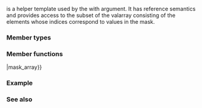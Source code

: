 {{cpp/title|mask_array}}
{{cpp/numeric/valarray/mask_array/navbar}}
{{ddcl|header=valarray|
template&lt; class T &gt; class mask_array;
}}

{{tt|std::mask_array}} is a helper template used by the {{rlp|operator_at|valarray subscript operator}} with {{c/core|std::valarray&lt;bool&gt;}} argument. It has reference semantics and provides access to the subset of the valarray consisting of the elements whose indices correspond to {{c|true}} values in the {{c/core|std::valarray&lt;bool&gt;}} mask.

===Member types===
{{dsc begin}}
{{dsc hitem|Type|Definition}}
{{dsc|{{tt|value_type}}|{{tt|T}}}}
{{dsc end}}

===Member functions===
{{dsc begin}}
{{dsc inc|cpp/numeric/valarray/array/dsc constructor|mask_array}}
{{dsc inc|cpp/numeric/valarray/array/dsc destructor|mask_array}}
{{dsc inc|cpp/numeric/valarray/array/dsc operator{{=}}|mask_array}}
{{dsc inc|cpp/numeric/valarray/array/dsc operator_arith|mask_array}}
{{dsc end}}

===Example===
{{example
|code=
#include &lt;iostream&gt;
#include &lt;valarray&gt;

void println(auto rem, const auto&amp; data)
{
    for (std::cout &lt;&lt; rem; int n : data)
        std::cout &lt;&lt; n &lt;&lt; ' ';
    std::cout &lt;&lt; '\n';
}

int main()
{
    std::valarray&lt;int&gt; data{0, 1, 2, 3, 4, 5, 6, 7, 8, 9};

    println("Initial valarray: ", data);

    data[data &gt; 5] = -1;
    // the type of data&gt;5 is std::valarray&lt;bool&gt;
    // the type of data[data&gt;5] is std::mask_array&lt;int&gt;

    println("After v[v&gt;5]=-1:  ", data);
}
|output=
Initial valarray: 0 1 2 3 4 5 6 7 8 9
After v[v&gt;5]=-1:  0 1 2 3 4 5 -1 -1 -1 -1
}}

===See also===
{{dsc begin}}
{{dsc inc|cpp/numeric/simd/dsc simd_mask}}
{{dsc inc|cpp/experimental/simd/dsc simd_mask}}
{{dsc end}}

{{langlinks|ja|zh}}